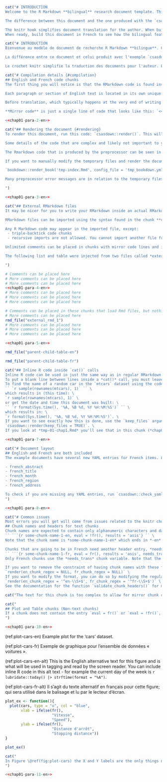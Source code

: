 ```r
cat("# INTRODUCTION
Welcome to the R Markdown **bilingual** research document template. This example can be loaded into your working directory with `csasdown::draft('resdoc-b')` and rendered into a PDF with `csasdown::render()`. This document assumes you have gone through the **resdoc** example document, and leaves out some of the introductory text found there.

The difference between this document and the one produced with the `csasdown::draft('resdoc')` example is that this one makes use of a new preprocessor and a knitr hook to more easily produce a bilingual document. The preprocessor includes an enhanced custom version of Rmarkdown which produces PDF output exactly as written in the Rmarkdown code. Standard Rmarkdown has multiple methods of including newlines, with less than ideal results in most cases. This enhanced version provides *What You See Is What You Get*, known as *WYSIWYG* in computing lexicon. This means that newlines will appear in the output document *exactly* as you wrote them in the Rmarkdown code. This reduces a lot of trial-and-error or writing-and-compiling when trying to organize your text.

The knitr hook simplifies document translation for the author. When building in French, it draws a box around paragraphs contained in chunks which still need to be translated in the output PDF document. It also labels the box with a 'Needs translation' tag in red and the chunk label in blue so you can find the chunk code easily and translate it. \
When ready, build this document in French to see how the bilingual features work. To do that, change the `french:` YAML tag in the *index.Rmd* file to `true`.")
```

```r
cat("# INTRODUCTION
Bienvenue au modèle de document de recherche R Markdown **bilingue**. Cet exemple peut être chargé dans votre répertoire de travail avec `csasdown::draft('resdoc-b')` et rendu en PDF avec `csasdown::render()`. Ce document suppose que vous avez parcouru le document d'exemple **resdoc**, et laisse de côté une partie du texte d'introduction qui s'y trouve.

La différence entre ce document et celui produit avec l'exemple `csasdown::draft('resdoc')` est que celui-ci utilise un nouveau préprocesseur et un hook knitr pour produire plus facilement un document bilingue. Le préprocesseur comprend une version personnalisée améliorée de Rmarkdown qui produit une sortie PDF exactement comme écrit dans le code Rmarkdown. La version standard de Rmarkdown dispose de plusieurs méthodes pour inclure les nouvelles lignes, avec des résultats moins qu'idéaux dans la plupart des cas. Cette version améliorée fournit *What You See Is What You Get*, connu sous le nom de *WYSIWYG* dans le lexique informatique. Cela signifie que les nouvelles lignes apparaîtront dans le document de sortie *exactement* comme vous les avez écrites dans le code Rmarkdown. Cela réduit les essais et les erreurs ou l'écriture et la compilation lorsque vous essayez d'organiser votre texte.

Le crochet knitr simplifie la traduction des documents pour l'auteur. Lors de la construction en français, il dessine un cadre autour des paragraphes contenus dans les chunks qui doivent encore être traduits dans le document PDF de sortie. Il étiquette également la boîte avec une balise 'Needs translation' en rouge et l'étiquette du chunk en bleu afin que vous puissiez trouver facilement le code du chunk et le traduire.")
```

```r
cat("# Compilation details {#compilation}
## English and French code chunks
The first thing you will notice is that the RMarkdown code is found inside `cat()` function calls in this version. That is needed so that the English and French text can be toggled on or off with a variable depending on which version you want to compile.

Each paragraph or section of English text is located in its own unique chunk, with an *-en* ending. Each chunk also has a corresponding French chunk with the same name but having an *-fr* ending instead of *-en*. For example, the chunk containing this text is **chap01-para-2-en** and its French counterpart is **chap01-para-2-fr**.

Before translation, which typically happens at the very end of writing and after review meetings, the French chunks should hold **mirror code** (defined below) to its English counterpart chunk, and have its **needs_trans** chunk option set equal to **TRUE**. After translation, the mirror code line should be replaced with a `cat()` call holding the translated text and the **needs_trans** chunk option must be set to **FALSE**. If you forget to change the **needs_trans** chunk option to **FALSE** after pasting the translated text, `csasdown` will detect it and you will get a useful error message for that chunk.

**Mirror code** is just a single line of code that looks like this: `<<chap01-para-2-en>>`. The chunk name is inside the double-angle-brackets and points to the English counterpart chunk. During the build, the processor will simply copy and paste the contents of the named chunk in place of the mirror code. Look in the source to this document (*01-chap1.Rmd*) to see how the French chunk containing `<<chap01-para-2-en>>` is set up.")
```

```r
<<chap01-para-2-en>>
```

```r
cat("## Rendering the document {#rendering}
To render this document, run this code: `csasdown::render()`. This will produce a PDF. To view all the steps that are happening during the build process, run `csasdown::render(verbose = TRUE)`. To see what the output of the preprocessor looks like, i.e. the final files that bookdown actually uses to create the document, run `csasdown::render(keep_files = TRUE)`. This will leave modified files behind, all of which start with *tmp-* and correspond to the files you have included in your project.

Some details of the code that are complex and likely not important to you are located in these files. For example the French knitr hook code is located near the end of *tmp-index.Rmd*.

The Rmarkdown code that is produced by the preprocessor can be seen in the temporary files. For example, in *tmp-01-chap01.Rmd*, you can see how your *WYSIWYG* newlines are actually translated to make them Markdown compliant. These are the files that are actually used by bookdown for compilation.

If you want to manually modify the temporary files and render the document from those for debugging reasons, run the following. Note that this is advanced and you shouldn't need to do this to create a document.

`bookdown::render_book('tmp-index.Rmd', config_file = 'tmp_bookdown.yml')`

Many preprocessor error messages are in relation to the temporary files and state line numbers in those files, so it won't be long before you want to keep those files around to check the line numbers given in error messages. **Make sure to make your edits in the original *.Rmd* files and not the temporary ones as the temporary ones are overwritten every time you re-render the document.**

")
```

```r
<<chap01-para-3-en>>
```

```r
cat("## External RMarkdown files
It may be nicer for you to write your RMarkdown inside an actual RMarkdown file instead of a `cat()` call so your editor or IDE can apply its syntax highlighting, making your code easier to follow while writing it. You may aslo want to stick with official R Markdown syntax, and not use the modified R Markdown `csasdown` uses to simplify newlines. In that case you can import regular R Markdown files.

RMarkdown files can be imported using the syntax found in the chunk **chap01-para-5-en**. It is simply replacing the entire `cat()` call with `rmd_file('external_file')` where *external_file* is the name of your Rmarkdown file with or without the *.Rmd* or *.rmd* extension.

Any R Markdown code may appear in the imported file, except:
 - triple-backtick code chunks
 - recursive imports are not allowed. You cannot import another file from within the imported file.

Unlimited comments can be placed in chunks with mirror code lines and in these *rmd_files()* chunks, but no other code can be included.

The following list and table were injected from two files called *external_rmd_1.Rmd* and *parent-child-table-en.Rmd*.

")
```

```r
# Comments can be placed here
# More comments can be placed here
# More comments can be placed here
<<chap01-para-4-en>>
# More comments can be placed here
# More comments can be placed here
# More comments can be placed here
```
```r
# Comments can be placed in these chunks that load Rmd files, but nothing else
# More comments can be placed here
rmd_file("external_rmd_1")
# More comments can be placed here
# More comments can be placed here
# More comments can be placed here
```

```r
<<chap01-para-5-en>>
```

```r
rmd_file("parent-child-table-en")
```

```r
rmd_file("parent-child-table-fr")
```

```r
cat("## Inline R code inside `cat()` calls
Inline R code can be used in just the same way as in regular RMarkdown.
To put a blank line between lines inside a *cat()* call, you must leave no blank line in the code, but place a space and a slash at the end of the line you want a blank line after. See the code in this chunk (*chap01-para-7-en*) for the following lines' examples: \
To find the name of a random car in the `mtcars` dataset using the code: \
`` `r sample(rownames(mtcars), 1)` `` \
which results in (this time): \
`r sample(rownames(mtcars), 1)` \
or get the date and time this document was built: \
`` `r format(Sys.time(), '%A, %B %d, %Y %H:%M:%S')` `` \
which results in: \
`r format(Sys.time(), '%A, %B %d, %Y %H:%M:%S')`. \
If you want to see exactly how this is done, use the `keep_files` argument when rendering: \
`csasdown::render(keep_files = TRUE)`. \
If you look at *tmp-01-chap1.Rmd* you'll see that in this chunk (*chap01-para-7-en*) the text inside `cat()` has been modified to insert the R code into the string to hold the output as seen above. For further explanation, see Section \@ref(rendering).")
```

```r
<<chap01-para-7-en>>
```

```r
cat("# Document layout
## English and French are both included
The example documents have several new YAML entries for French items. Look in the YAML section at the beginning of *index.Rmd*. The new entries are:

- french_abstract
- french_title
- french_month
- french_region
- french_address

To check if you are missing any YAML entries, run `csasdown::check_yaml()`. It will also be run automatically when you run `csasdown::render()` and you will get an error message if you are missing any.
")
```

```r
<<chap01-para-8-en>>
```

```r
cat("# Common issues
Most errors you will get will come from issues related to the knitr chunk names and header variables. 
## Chunk names and headers for text chunks
Chunk names are expected to contain only alphanumeric characters and dashes. Underscores must not be used. An example chunk header format is *some-chunk-name-1-en* for an English chunk and *some-chunk-name-1-fr* for its corresponding French chunk. The determination of which language the chunk is written in comes from the chunk variable `eval = fr()` or `eval = !fr()`. For example, a chunk that you want to be included in the English version should have a header that looks like this: \
`` ```{r some-chunk-name-1-en, eval = !fr(), results = 'asis'} `` \
Note that the chunk name is *some-chunk-name-1-en* which ends in *-en* and there is an entry of `eval = !fr()` which tells *csasdown* to compile this chunk when English is selected in the YAML header in *index.Rmd*.

Chunks that are going to be in French need another header entry, *needs_trans*. This is short for 'Needs Translation' and is explained in detail in Section \@ref(compilation). As an example, a chunk that you want compiled in French but it has not been translated yet should have a chunk header that looks like this: \
`` ```{r some-chunk-name-1-fr, eval = fr(), results = 'asis', needs_trans = TRUE} `` \
Only French chunks use the *needs_trans* chunk variable. Note that the chunk name is *some-chunk-name-1-fr* which ends in *-fr* and there is an entry of `eval = fr()` which tells it to compile this chunk when French is selected in the YAML header in *index.Rmd*.

If you want to remove the constraint of having chunk names with these formats you can by running `render()` like this: \
`render(en_chunk_regex = NULL, fr_chunk_regex = NULL)` \
If you want to modify the format, you can do so by modifying the regular expressions. Let's say you want the *en-* and *fr-* to be at the start of the chunk name instead of the end. To do that you would run `render()` this way: \
`render(en_chunk_regex = '^en-\\S+$', fr_chunk_regex = '^fr-\\S+$')` \
See the documentation for the function `validate_chunk_headers()` for more information.")
```

```r
cat("The text for this chunk is too complex to allow for mirror chunk copy to be used.")
```

```r
cat("
## Plot and Table chunks (Non-text chunks)
If a chunk does not contain the entry `eval = fr()` or `eval = !fr()`, it is assumed to be neutral and used for a plot or table from R. The plot or table function code must use `fr()` internally to create the appropriate version because `fr()` is globally defined. Do not pass translation arguments in your custom function, it will just create a headache for you. For example a simple plot function could look like this:
")
```

```r
<<chap01-para-10-en>>
```

(ref:plot-cars-en) Example plot for the 'cars' dataset.

(ref:plot-cars-fr) Exemple de graphique pour l'ensemble de données « voitures ».

(ref:plot-cars-en-alt) This is the English alternative text for this figure and is what will be used in tagging and read by the screen reader. You can include inline R code in this alt text - for example the current day of the week is `r lubridate::today() |> strftime(format = "%A")`.

(ref:plot-cars-fr-alt) Il s'agit du texte alternatif en français pour cette figure; qui sera utilisé dans le balisage et lu par le lecteur d'écran.

```r

plot_ex <- function(){
  plot(cars, type = "o", col = "blue",
       xlab = ifelse(fr(),
                     "Vitesse",
                     "Speed"),
       ylab = ifelse(fr(),
                     "Distance d'arrêt",
                     "Stopping distance"))
}

plot_ex()
```

```r
cat("
In Figure \@ref(fig:plot-cars) the X and Y labels are the only things needed to be translated into French. In more complex figures and tables, groups, legends, and table column headers have to be translated in the function code. The **gfplot** and **iscamutils** packages already have most if not all functions converted to use this method.
")
```

```r
<<chap01-para-11-en>>
```
